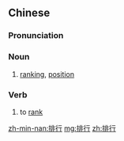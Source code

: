 ==Chinese==
{{zh-forms}}

===Pronunciation===
{{zh-pron
|m=páiháng
|c=paai4 hang4
|mn=pâi-hâng
|cat=n
}}

===Noun===
{{zh-noun}}
# [[ranking]], [[position]]

===Verb===
{{zh-verb}}
# {{lb|zh|intransitive}} to [[rank]]

[[zh-min-nan:排行]]
[[mg:排行]]
[[zh:排行]]